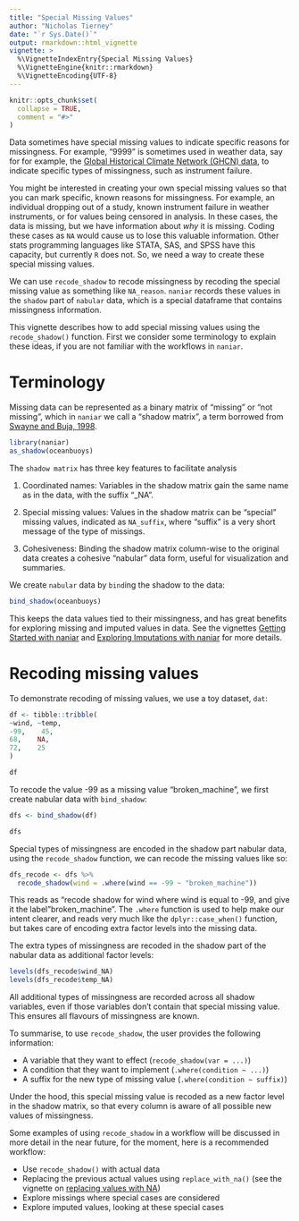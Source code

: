```yaml
---
title: "Special Missing Values"
author: "Nicholas Tierney"
date: "`r Sys.Date()`"
output: rmarkdown::html_vignette
vignette: >
  %\VignetteIndexEntry{Special Missing Values}
  %\VignetteEngine{knitr::rmarkdown}
  %\VignetteEncoding{UTF-8}
---
```


```r
knitr::opts_chunk$set(
  collapse = TRUE,
  comment = "#>"
)
```

Data sometimes have special missing values to indicate specific reasons for missingness. For example, "9999" is sometimes used in weather data, say for for example, the [Global Historical Climate Network (GHCN) data](https://www.ncei.noaa.gov/products/land-based-station/global-historical-climatology-network-daily), to indicate specific types of missingness, such as instrument failure.

You might be interested in creating your own special missing values so that you can mark specific, known reasons for missingness. For example, an individual dropping out of a study, known instrument failure in weather instruments, or for values being censored in analysis. In these cases, the data is missing, but we have information about _why_ it is missing. Coding these cases as `NA` would cause us to lose this valuable information. Other stats programming languages like STATA, SAS, and SPSS have this capacity, but currently `R` does not. So, we need a way to create these special missing values.

We can use `recode_shadow` to recode missingness by recoding the special missing value as something like `NA_reason`. `naniar` records these values in the `shadow` part of `nabular` data, which is a special dataframe that contains missingness information. 

This vignette describes how to add special missing values using the
`recode_shadow()` function. First we consider some terminology to explain these ideas, if you are not familiar with the workflows in `naniar`.

# Terminology

Missing data can be represented as a binary matrix of "missing" or "not missing", which in `naniar` we call a "shadow matrix", a term borrowed from [Swayne and Buja, 1998](https://www.researchgate.net/publication/2758672_Missing_Data_in_Interactive_High-Dimensional_Data_Visualization).

```r
library(naniar)
as_shadow(oceanbuoys)
```

The `shadow matrix` has three key features to facilitate analysis

1. Coordinated names: Variables in the shadow matrix gain the same name as in the data, with the suffix "_NA".

2. Special missing values: Values in the shadow matrix can be "special" missing values, indicated as `NA_suffix`, where "suffix" is a very short message of the type of missings.

3. Cohesiveness: Binding the shadow matrix column-wise to the original data creates a cohesive "nabular" data form, useful for visualization and summaries.

We create `nabular` data by `bind`ing the shadow to the data:

```r
bind_shadow(oceanbuoys)
```

This keeps the data values tied to their missingness, and has great benefits for exploring missing and imputed values in data. See the vignettes [Getting Started with naniar](https://naniar.njtierney.com/articles/naniar.html) and [Exploring Imputations with naniar](http://naniar.njtierney.com/articles/exploring-imputed-values.html) for more details.

# Recoding missing values

To demonstrate recoding of missing values, we use a toy dataset, `dat`:

```r
df <- tibble::tribble(
~wind, ~temp,
-99,    45,
68,    NA,
72,    25
)

df
```

To recode the value -99 as a missing value "broken_machine", we first create nabular data with `bind_shadow`:

```r

dfs <- bind_shadow(df)

dfs
```

Special types of missingness are encoded in the shadow part nabular data, using the `recode_shadow` function, we can recode the missing values like so:

```r
dfs_recode <- dfs %>% 
  recode_shadow(wind = .where(wind == -99 ~ "broken_machine"))
```

This reads as "recode shadow for wind where wind is equal to -99, and give it the label "broken_machine". The `.where` function is used to help make our intent clearer, and reads very much like the `dplyr::case_when()` function, but takes care of encoding extra factor levels into the missing data.

The extra types of missingness are recoded in the shadow part of the nabular data as additional factor levels:

```r
levels(dfs_recode$wind_NA)
levels(dfs_recode$temp_NA)
```

All additional types of missingness are recorded across all shadow variables, even if those variables don't contain that special missing value. This ensures all flavours of missingness are known.

To summarise, to use `recode_shadow`, the user provides the following information:

* A variable that they want to effect (`recode_shadow(var = ...)`)
* A condition that they want to implement (`.where(condition ~ ...)`)
* A suffix for the new type of missing value (`.where(condition ~ suffix)`)

Under the hood, this special missing value is recoded as a new factor level in the shadow matrix, so that every column is aware of all possible new values of missingness.

Some examples of using `recode_shadow` in a workflow will be discussed in more detail in the near future, for the moment, here is a recommended workflow:

* Use `recode_shadow()` with actual data
* Replacing the previous actual values using `replace_with_na()` (see the vignette on [replacing values with NA](https://naniar.njtierney.com/articles/replace-with-na.html))
* Explore missings where special cases are considered
* Explore imputed values, looking at these special cases
